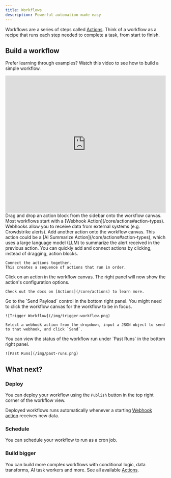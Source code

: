 ```yaml
---
title: Workflows
description: Powerful automation made easy
---
```


Workflows are a series of steps called [Actions](/core/actions).
Think of a workflow as a recipe that runs each step needed to complete a task, from start to finish.

## Build a workflow

Prefer learning through examples? Watch this video to see how to build a simple workflow.

<iframe
  width="100%"
  height="430"
  autoplay
  muted
  loop
  playsinline
  allowfullscreen
  src="https://youtube.com/embed/Qt4jVqzZQOs"
  frameborder="0"
  allow="accelerometer; autoplay; clipboard-write; encrypted-media; gyroscope; picture-in-picture"
></iframe>

<Steps>
  <Step title="Add starting action">
    Drag and drop an action block from the sidebar onto the workflow canvas.
    Most workflows start with a [Webhook Action](/core/actions#action-types).
    Webhooks allow you to receive data from external systems (e.g. Crowdstrike alerts).
  </Step>
  <Step title="Add receiving action">
    Add another action onto the workflow canvas.
    This action could be a [AI Summarize Action](/core/actions#action-types),
    which uses a large language model (LLM) to summarize the alert received in the previous action.
  </Step>
  <Step title="Connect actions">
    <Tip>You can quickly add and connect actions by clicking, instead of dragging, action blocks.</Tip>

    Connect the actions together.
    This creates a sequence of actions that run in order.
  </Step>
  <Step title="⚒️ Configure actions">
    Click on an action in the workflow canvas.
    The right panel will now show the action's configuration options.

    Check out the docs on [Actions](/core/actions) to learn more.
  </Step>
  <Step title="🪝 Call the webhook to run your workflow">
    Go to the `Send Payload` control in the bottom right panel.
    You might need to click the workflow canvas for the workflow to be in focus.

    ![Trigger Workflow](/img/trigger-workflow.png)

    Select a webhook action from the dropdown, input a JSON object to send to that webhook, and click `Send`.
  </Step>
  <Step title="🎉 View workflow run status">
    You can view the status of the workflow run under `Past Runs` in the bottom right panel.

    ![Past Runs](/img/past-runs.png)

  </Step>
</Steps>

## What next?

### Deploy

You can deploy your workflow using the `Publish` button in the top right corner of the workflow view.

<Info>Deployed workflows runs automatically whenever a starting [Webhook action](/core/actions#action-types) receives new data.</Info>

### Schedule

You can schedule your workflow to run as a cron job.

### Build bigger

You can build more complex workflows with conditional logic, data transforms, AI task workers and more.
See all available [Actions](/core/actions).
